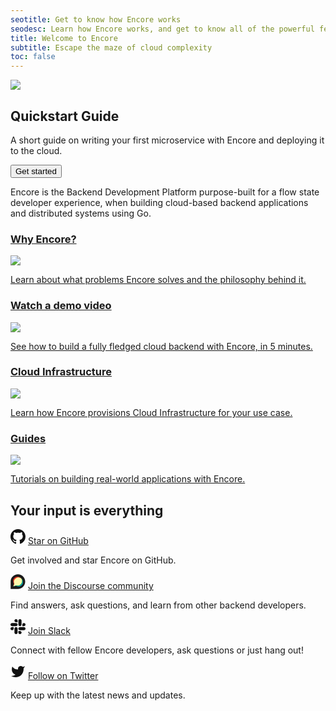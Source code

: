 ```yaml
---
seotitle: Get to know how Encore works
seodesc: Learn how Encore works, and get to know all of the powerful features that help you build cloud backend applications easier that ever before.
title: Welcome to Encore
subtitle: Escape the maze of cloud complexity
toc: false
---
```


<div className="min-h-72 bg-blue p-8 relative overflow-hidden not-prose">
    <img
        className="absolute left-[55%] -mt-8 top-0 right-0 bottom-0 noshadow"
        src="/assets/img/dithered-clouds.png"
    />
    <div className="w-[75%] lg:w-[50%]">
        <h2 className="text-white lead-medium">Quickstart Guide</h2>
        <p className="body-small text-white mt-2">
            A short guide on writing your first microservice with Encore and deploying it to the cloud.
        </p>
        <a href="/docs/quick-start">
            <Button className="mt-4" kind="primary" section="black">Get started</Button>
        </a>
    </div>
</div>

Encore is the Backend Development Platform purpose-built for a flow state developer experience, when building cloud-based backend applications and distributed systems using Go.

<div className="mt-10 grid grid-cols-2 gap-6 mobile:grid-cols-1 not-prose">
    <a className="block group relative no-brandient" href="/docs/introduction">
        <div className="absolute inset-0 bg-black dark:bg-white -z-10" />
            <div className="min-h-full border border-black dark:border-white p-8 mobile:p-4 bg-white dark:bg-black transition-transform duration-100 ease-in-out group-active:-translate-x-2 group-active:-translate-y-2 group-hover:-translate-x-2 group-hover:-translate-y-2 relative">
                <div className="flex items-center justify-between">
                    <h3 className="body-small">Why Encore?</h3>
                    <img className="-mt-2 h-16 w-16 noshadow" src="/assets/icons/features/flow.png" />
                </div>
                <p className="mt-2">
                    Learn about what problems Encore solves and the philosophy behind it.
                </p>
            </div>
    </a>
    <a className="block group relative no-brandient" target="_blank" href="https://youtu.be/IwplIbwJtD0">
        <div className="absolute inset-0 bg-black dark:bg-white -z-10" />
        <div className="min-h-full border border-black dark:border-white p-8 mobile:p-4 bg-white dark:bg-black transition-transform duration-100 ease-in-out group-active:-translate-x-2 group-active:-translate-y-2 group-hover:-translate-x-2 group-hover:-translate-y-2">
            <div className="flex items-center justify-between">
                <h3 className="body-small">Watch a demo video</h3>
                <img className="-mt-2 h-16 w-16 noshadow" src="/assets/icons/features/preview-envs.png" />
            </div>
            <p className="mt-2">
                See how to build a fully fledged cloud backend with Encore, in 5 minutes.
            </p>
        </div>
    </a>
    <a className="block group relative no-brandient" href="/docs/deploy/infra">
        <div className="absolute inset-0 bg-black dark:bg-white -z-10" />
        <div className="min-h-full border border-black dark:border-white p-8 mobile:p-4 bg-white dark:bg-black transition-transform duration-100 ease-in-out group-active:-translate-x-2 group-active:-translate-y-2 group-hover:-translate-x-2 group-hover:-translate-y-2">
            <div className="flex items-center justify-between">
                <h3 className="body-small">Cloud Infrastructure</h3>
                <img className="-mt-2 h-16 w-16 noshadow" src="/assets/icons/features/serverless.png" />
            </div>
            <p className="mt-2">
                Learn how Encore provisions Cloud Infrastructure for your use case.
            </p>
        </div>
    </a>
    <a className="block group relative no-brandient" href="/docs/tutorials">
        <div className="absolute inset-0 bg-black dark:bg-white -z-10" />
        <div className="min-h-full border border-black dark:border-white p-8 mobile:p-4 bg-white dark:bg-black transition-transform duration-100 ease-in-out group-active:-translate-x-2 group-active:-translate-y-2 group-hover:-translate-x-2 group-hover:-translate-y-2">
            <div className="flex items-center justify-between">
                <h3 className="body-small">Guides</h3>
                <img className="-mt-2 h-16 w-16 noshadow" src="/assets/icons/features/tracing.png" />
            </div>
            <p className="mt-2">
                Tutorials on building real-world applications with Encore.
            </p>
        </div>
    </a>
</div>

## Your input is everything

<p className="flex items-center gap-x-2 lead-xsmall">
     <svg xmlns="http://www.w3.org/2000/svg" width="24" height="24" viewBox="0 0 16 16" fill="#111111" stroke="none">
      <path fillRule="evenodd"
            d="M8 0C3.58 0 0 3.58 0 8c0 3.54 2.29 6.53 5.47 7.59.4.07.55-.17.55-.38 0-.19-.01-.82-.01-1.49-2.01.37-2.53-.49-2.69-.94-.09-.23-.48-.94-.82-1.13-.28-.15-.68-.52-.01-.53.63-.01 1.08.58 1.23.82.72 1.21 1.87.87 2.33.66.07-.52.28-.87.51-1.07-1.78-.2-3.64-.89-3.64-3.95 0-.87.31-1.59.82-2.15-.08-.2-.36-1.02.08-2.12 0 0 .67-.21 2.2.82.64-.18 1.32-.27 2-.27.68 0 1.36.09 2 .27 1.53-1.04 2.2-.82 2.2-.82.44 1.1.16 1.92.08 2.12.51.56.82 1.27.82 2.15 0 3.07-1.87 3.75-3.65 3.95.29.25.54.73.54 1.48 0 1.07-.01 1.93-.01 2.2 0 .21.15.46.55.38A8.013 8.013 0 0016 8c0-4.42-3.58-8-8-8z" />
    </svg>
    <a href="https://github.com/encoredev/encore">Star on GitHub</a>
</p>

Get involved and star Encore on GitHub.

<p className="flex items-center gap-x-2 lead-xsmall">
    <svg xmlns="http://www.w3.org/2000/svg" width="24" height="24" viewBox="0 -1 104 106" fill="currentColor"><path d="M51.87,0C23.71,0,0,22.83,0,51c0,.91,0,52.81,0,52.81l51.86-.05c28.16,0,51-23.71,51-51.87S80,0,51.87,0Z" fill="currentColor"></path><path d="M52.37,19.74A31.62,31.62,0,0,0,24.58,66.41l-5.72,18.4L39.4,80.17a31.61,31.61,0,1,0,13-60.43Z" fill="#fff9ae"></path><path d="M77.45,32.12a31.6,31.6,0,0,1-38.05,48L18.86,84.82l20.91-2.47A31.6,31.6,0,0,0,77.45,32.12Z" fill="#00aeef"></path><path d="M71.63,26.29A31.6,31.6,0,0,1,38.8,78L18.86,84.82,39.4,80.17A31.6,31.6,0,0,0,71.63,26.29Z" fill="#00a94f"></path><path d="M26.47,67.11a31.61,31.61,0,0,1,51-35A31.61,31.61,0,0,0,24.58,66.41l-5.72,18.4Z" fill="#f15d22"></path><path d="M24.58,66.41A31.61,31.61,0,0,1,71.63,26.29a31.61,31.61,0,0,0-49,39.63l-3.76,18.9Z" fill="#e31b23"></path></svg>
    <a href="https://community.encore.dev">Join the Discourse community</a>
</p>

Find answers, ask questions, and learn from other backend developers.

<p className="flex items-center gap-x-2 lead-xsmall">
    <svg xmlns="http://www.w3.org/2000/svg" width="24" height="24" viewBox="0 0 123 123">
		<path fill="#111111" d="M25.8,77.7c0,7.1-5.8,12.9-12.9,12.9S0,84.8,0,77.7c0-7.1,5.8-12.9,12.9-12.9h12.9V77.7z"/>
		<path fill="#111111" d="M32.4,77.7c0-7.1,5.8-12.9,12.9-12.9s12.9,5.8,12.9,12.9v32.4c0,7.1-5.8,12.9-12.9,12.9s-12.9-5.8-12.9-12.9 C32.4,110.1,32.4,77.7,32.4,77.7z"/>
		<path fill="#111111" d="M45.3,25.8c-7.1,0-12.9-5.8-12.9-12.9S38.2,0,45.3,0s12.9,5.8,12.9,12.9v12.9H45.3z"/>
		<path fill="#111111" d="M45.3,32.4c7.1,0,12.9,5.8,12.9,12.9s-5.8,12.9-12.9,12.9H12.9C5.8,58.2,0,52.4,0,45.3s5.8-12.9,12.9-12.9 C12.9,32.4,45.3,32.4,45.3,32.4z"/>
		<path fill="#111111" d="M97.2,45.3c0-7.1,5.8-12.9,12.9-12.9c7.1,0,12.9,5.8,12.9,12.9s-5.8,12.9-12.9,12.9H97.2V45.3z"/>
		<path fill="#111111" d="M90.6,45.3c0,7.1-5.8,12.9-12.9,12.9c-7.1,0-12.9-5.8-12.9-12.9V12.9C64.8,5.8,70.6,0,77.7,0 c7.1,0,12.9,5.8,12.9,12.9V45.3z"/>
		<path fill="#111111" d="M77.7,97.2c7.1,0,12.9,5.8,12.9,12.9c0,7.1-5.8,12.9-12.9,12.9c-7.1,0-12.9-5.8-12.9-12.9V97.2H77.7z"/>
		<path fill="#111111" d="M77.7,90.6c-7.1,0-12.9-5.8-12.9-12.9c0-7.1,5.8-12.9,12.9-12.9h32.4c7.1,0,12.9,5.8,12.9,12.9 c0,7.1-5.8,12.9-12.9,12.9H77.7z"/>
    </svg>
    <a href="https://encore.dev/slack">Join Slack</a>
</p>

Connect with fellow Encore developers, ask questions or just hang out!

<p className="flex items-center gap-x-2 lead-xsmall">
    <svg xmlns="http://www.w3.org/2000/svg" width="24" height="24" viewBox="0 0 24 24" fill="#111111" stroke="none">
        <path d="M23 3a10.9 10.9 0 0 1-3.14 1.53 4.48 4.48 0 0 0-7.86 3v1A10.66 10.66 0 0 1 3 4s-4 9 5 13a11.64 11.64 0 0 1-7 2c9 5 20 0 20-11.5a4.5 4.5 0 0 0-.08-.83A7.72 7.72 0 0 0 23 3z" />
    </svg>
    <a href="https://twitter.com/encoredotdev">Follow on Twitter</a>
</p>
<p className="pb-16">Keep up with the latest news and updates.</p>
